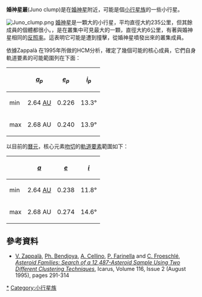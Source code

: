 '''婚神星叢'''(Juno clump)是在[[婚神星|婚神星]]附近，可能是個[[小行星族|小行星族]]的一些小行星。 

[[Image:Juno_clump.png|left]]
[[婚神星|婚神星]]是一顆大的小行星，平均直徑大約235公里，但其餘成員的個體都很小。{{mpl|(32326) 2000 QO|62}}，是在叢集中可見最大的一顆，直徑大約6公里，有著與婚神星相同的[[反照率|反照率]]。這表明它可能是遭到撞擊，從婚神星噴發出來的叢集成員。

依據Zappalà 在1995年所做的HCM分析，確定了幾個可能的核心成員，它們自身軌道要素的可能範圍列在下面： 
{| align="center" style="border:1px solid #CCC; margin-left:15px;" cellpadding="5"
 ! !! ''[[半長軸|a<sub>p</sub>]]'' !! ''[[離心率|e<sub>p</sub>]]'' !! ''[[傾角|i<sub>p</sub>]]'' 
|-
|min || 2.64 [[天文單位|AU]] || 0.226 || 13.3°
|-
|max || 2.68 AU || 0.240 || 13.9°
|}
以目前的[[曆元|曆元]]，核心元素[[吻切軌道|吻切]]的[[軌道要素|軌道要素]]範圍如下：
{| align="center" style="border:1px solid #CCC; margin-left:15px;" cellpadding="5"
! !! ''[[半長軸|a]]'' !! ''[[離心率|e]]'' !! ''[[傾角|i]]'' 
|-
| min || 2.64 [[天文單位|AU]] || 0.238 || 11.8°
|-
| max || 2.68 AU || 0.274 || 14.6°
|}

== 參考資料 ==
* [[Vincenzo_Zappalà|V. Zappalà]], [[Philippe_Bendjoya|Ph. Bendjoya]], [[Alberto_Cellino|A. Cellino]], [[Paolo_Farinella|P. Farinella]] and [[Claude_Froeschlé|C. Froeschlé]], ''[http://www.sciencedirect.com/science?_ob=ArticleURL&_udi=B6WGF-45NJHPF-3C&_coverDate=08%2F31%2F1995&_alid=267428521&_rdoc=1&_fmt=&_orig=search&_qd=1&_cdi=6821&_sort=d&view=c&_acct=C000056973&_version=1&_urlVersion=0&_userid=2337731&md5=6a0ee5be29f8c0489e922cb06868ae45 Asteroid Families: Search of a 12,487-Asteroid Sample Using Two Different Clustering Techniques]{{Wayback|url=http://www.sciencedirect.com/science?_ob=ArticleURL&_udi=B6WGF-45NJHPF-3C&_coverDate=08%2F31%2F1995&_alid=267428521&_rdoc=1&_fmt=&_orig=search&_qd=1&_cdi=6821&_sort=d&view=c&_acct=C000056973&_version=1&_urlVersion=0&_userid=2337731&md5=6a0ee5be29f8c0489e922cb06868ae45 |date=20070716032313 }}'', Icarus, Volume 116, Issue 2 (August 1995), pages 291-314

{{MinorPlanets_Footer}}

[[Category:婚神星族小行星|*]]
[[Category:小行星族|Category:小行星族]]